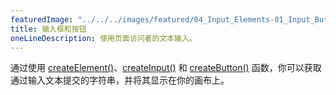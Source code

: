 ---
featuredImage: "../../../images/featured/04_Input_Elements-01_Input_Button-thumbnail.png"
title: 输入框和按钮
oneLineDescription: 使用页面访问者的文本输入。
---

通过使用 <a href="/reference/#/p5.Element/createElement/" target="_blank">createElement()</a>、<a href="/reference/#/p5/createInput/" target="_blank">createInput()</a> 和 <a href="/reference/#/p5.Element/createButton/" target="_blank">createButton()</a> 函数，你可以获取通过输入文本提交的字符串，并将其显示在你的画布上。